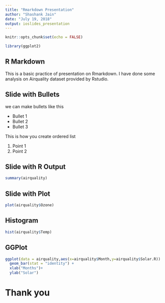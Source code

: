 ```yaml
---
title: "Rmarkdown Presentation"
author: "Shashank Jain"
date: "July 19, 2018"
output: ioslides_presentation
---
```


```r
knitr::opts_chunk$set(echo = FALSE)
```

```r
library(ggplot2)
```


## R Markdown

This is a basic practice of presentation on Rmarkdown. I have done some analysis on Airquality dataset provided by Rstudio.

## Slide with Bullets

we can make bullets like this

- Bullet 1
- Bullet 2
- Bullet 3

This is how you create ordered list

1. Point 1
2. Point 2

## Slide with R Output

```r
summary(airquality)
```

## Slide with Plot

```r
plot(airquality$Ozone)
```

## Histogram

```r
hist(airquality$Temp)
```

## GGPlot

```r
ggplot(data = airquality,aes(x=airquality$Month,y=airquality$Solar.R)) +
  geom_bar(stat = "identity") +
  xlab("Months")+
  ylab("Solar")
```

# Thank you